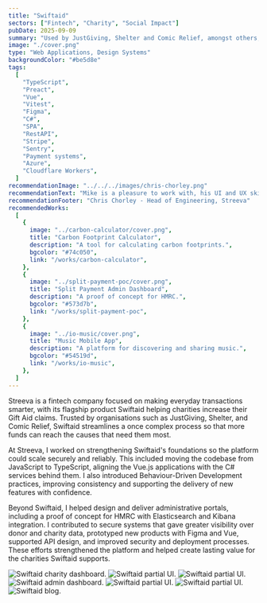 ```yaml
---
title: "Swiftaid"
sectors: ["Fintech", "Charity", "Social Impact"]
pubDate: 2025-09-09
summary: "Used by JustGiving, Shelter and Comic Relief, amongst others, Swiftaid automates Gift Aid helping charities raise millions in additional funds to support their vital work."
image: "./cover.png"
type: "Web Applications, Design Systems"
backgroundColor: "#be5d8e"
tags:
  [
    "TypeScript",
    "Preact",
    "Vue",
    "Vitest",
    "Figma",
    "C#",
    "SPA",
    "RestAPI",
    "Stripe",
    "Sentry",
    "Payment systems",
    "Azure",
    "Cloudflare Workers",
  ]
recommendationImage: "../../../images/chris-chorley.png"
recommendationText: "Mike is a pleasure to work with, his UI and UX skills are invaluable to the team. The company could rely on Mike going above and beyond to help solve critical issues quickly, caring about our users having a great experience with our product, and working with the product team to help solve difficult UX problems and then helping to present these new features and updates to the broader organisation."
recommendationFooter: "Chris Chorley - Head of Engineering, Streeva"
recommendedWorks:
  [
    {
      image: "../carbon-calculator/cover.png",
      title: "Carbon Footprint Calculator",
      description: "A tool for calculating carbon footprints.",
      bgcolor: "#74c050",
      link: "/works/carbon-calculator",
    },
    {
      image: "../split-payment-poc/cover.png",
      title: "Split Payment Admin Dashboard",
      description: "A proof of concept for HMRC.",
      bgcolor: "#573d7b",
      link: "/works/split-payment-poc",
    },
    {
      image: "../io-music/cover.png",
      title: "Music Mobile App",
      description: "A platform for discovering and sharing music.",
      bgcolor: "#54519d",
      link: "/works/io-music",
    },
  ]
---
```



Streeva is a fintech company focused on making everyday transactions smarter, with its flagship product Swiftaid helping charities increase their Gift Aid claims. Trusted by organisations such as JustGiving, Shelter, and Comic Relief, Swiftaid streamlines a once complex process so that more funds can reach the causes that need them most.

At Streeva, I worked on strengthening Swiftaid's foundations so the platform could scale securely and reliably. This included moving the codebase from JavaScript to TypeScript, aligning the Vue.js applications with the C# services behind them. I also introduced Behaviour-Driven Development practices, improving consistency and supporting the delivery of new features with confidence.

Beyond Swiftaid, I helped design and deliver administrative portals, including a proof of concept for HMRC with Elasticsearch and Kibana integration. I contributed to secure systems that gave greater visibility over donor and charity data, prototyped new products with Figma and Vue, supported API design, and improved security and deployment processes. These efforts strengthened the platform and helped create lasting value for the charities Swiftaid supports.

<ContentImage1Column>
  <ImageContainer>
    <Image
      src={image1}
      alt="Swiftaid charity dashboard."
      width={2816}
      loading="lazy"
      quality={100}
    />
  </ImageContainer>
</ContentImage1Column>

<ContentImage2Column>
  <ImageContainer backgroundColor="var(--color-onPrimary)">
    <Image
      src={image2}
      alt="Swiftaid partial UI."
      width={1400}
      loading="lazy"
      quality={100}
    />
  </ImageContainer>
  <ImageContainer backgroundColor="var(--color-primary)">
    <Image
      src={image3}
      alt="Swiftaid partial UI."
      width={1400}
      loading="lazy"
      quality={100}
    />
  </ImageContainer>
</ContentImage2Column>

<ContentImage1Column>
  <ImageContainer backgroundColor="var(--color-onPrimary)">
    <Image
      src={image4}
      alt="Swiftaid admin dashboard."
      width={2816}
      loading="lazy"
      quality={100}
    />
  </ImageContainer>
</ContentImage1Column>

<ContentImage2Column>
  <ImageContainer backgroundColor="var(--color-primary)">
    <Image
      src={image6}
      alt="Swiftaid partial UI."
      width={1400}
      loading="lazy"
      quality={100}
    />
  </ImageContainer>
  <ImageContainer backgroundColor="var(--color-onPrimary)">
    <Image
      src={image7}
      alt="Swiftaid partial UI."
      width={1400}
      loading="lazy"
      quality={100}
    />
  </ImageContainer>
</ContentImage2Column>

<ContentImage1Column>
  <ImageContainer>
    <Image
      src={image5}
      alt="Swiftaid blog."
      width={2816}
      loading="lazy"
      quality={100}
    />
  </ImageContainer>
</ContentImage1Column>
